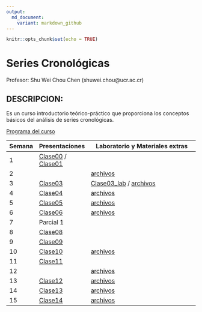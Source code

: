 ```yaml
---
output:
  md_document:
    variant: markdown_github
---
```


```r
knitr::opts_chunk$set(echo = TRUE)
```

# Series Cronológicas

Profesor: Shu Wei Chou Chen (shuwei.chou@ucr.ac.cr)

## DESCRIPCION:

Es un curso introductorio teórico-práctico que proporciona los conceptos básicos del análisis de series cronológicas.

[Programa del curso](https://shuwei325.github.io/SP1633-II22/SP1633-programa.pdf)


Semana        | Presentaciones | Laboratorio y Materiales extras
------------- | -------------- | ------------------------------------------------------------
1             | [Clase00](https://shuwei325.github.io/SP1633-II22/Clase00.html) / [Clase01](https://shuwei325.github.io/SP1633-II22/Clase01.html)
2             |                | [archivos](https://shuwei325.github.io/SP1633-II22/Clase02.zip) 
3             | [Clase03](https://shuwei325.github.io/SP1633-II22/Clase03.html)| [Clase03_lab](https://shuwei325.github.io/SP1633-II22/Clase03_lab.html) / [archivos](https://shuwei325.github.io/SP1633-II22/Clase03.zip) 
4             | [Clase04](https://shuwei325.github.io/SP1633-II22/Clase04.html)| [archivos](https://shuwei325.github.io/SP1633-II22/Clase04_lab.zip) 
5             | [Clase05](https://shuwei325.github.io/SP1633-II22/Clase05.html)| [archivos](https://shuwei325.github.io/SP1633-II22/Clase05_lab.zip) 
6             | [Clase06](https://shuwei325.github.io/SP1633-II22/Clase06.html)| [archivos](https://shuwei325.github.io/SP1633-II22/Clase06_lab.zip) 
7             | Parcial 1|  
8             | [Clase08](https://shuwei325.github.io/SP1633-II22/Clase08.html)|  
9             | [Clase09](https://shuwei325.github.io/SP1633-II22/Clase09.html)|  
10             | [Clase10](https://shuwei325.github.io/SP1633-II22/Clase10.html)| [archivos](https://shuwei325.github.io/SP1633-II22/Clase10_lab.zip)  
11             | [Clase11](https://shuwei325.github.io/SP1633-II22/Clase11.html)|   
12             | |[archivos](https://shuwei325.github.io/SP1633-II22/Clase11_lab.zip)   
13             | [Clase12](https://shuwei325.github.io/SP1633-II22/Clase12.html)| [archivos](https://shuwei325.github.io/SP1633-II22/Clase12_lab.zip)  
14             | [Clase13](https://shuwei325.github.io/SP1633-II22/Clase13.html)| [archivos](https://shuwei325.github.io/SP1633-II22/Clase13_lab.zip)  
15             | [Clase14](https://shuwei325.github.io/SP1633-II22/Clase14.html)| [archivos](https://shuwei325.github.io/SP1633-II22/Clase14_lab.zip)  







